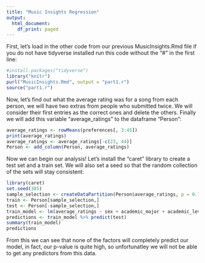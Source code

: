 ```yaml
---
title: "Music Insights Regression"
output:
  html_document:
    df_print: paged
---
```

First, let's load in the other code from our previous MusicInsights.Rmd file if you do not have tidyverse installed run this code without the "#" in the first line:
```r
#install.packages("tidyverse")
library("knitr")
purl("MusicInsights.Rmd", output = "part1.r")
source("part1.r")
```
Now, let's find out what the average rating was for a song from each person, we will have two extras from people who submitted twice. We will consider their first entries as the correct ones and delete the others. Finally we will add this variable "average_ratings" to the dataframe "Person":
```r
average_ratings <- rowMeans(preferences[, 3:45])
print(average_ratings)
average_ratings <- average_ratings[-c(23, 44)]
Person <- add_column(Person, average_ratings)
```
Now we can begin our analysis! Let's install the "caret" library to create a test set and a train set. We will also set a seed so that the random collection of the sets will stay consistent:
```r
library(caret)
set.seed(385)
sample_selection <- createDataPartition(Person$average_ratings, p = 0.75, list = FALSE)
train <- Person[sample_selection,]
test <- Person[-sample_selection,]
train_model <- lm(average_ratings ~ sex + academic_major + academic_level + year_born, data = train)
predictions <- train_model %>% predict(test)
summary(train_model)
predictions
```
From this we can see that none of the factors will completely predict our model, in fact, our p-value is quite high, so unfortunatley we will not be able to get any predictors from this data.